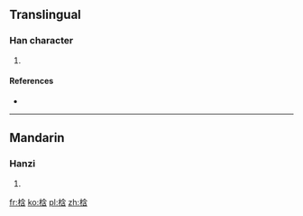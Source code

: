 ==Translingual==

===Han character===
{{Han char|rn=75|rad=木|as=07|sn=11|four=48962|canj=DOIR,XDOIR}}

# {{defn|Han|sort=木07}}

====References====
* {{Han ref|kx=0528.240|dkj=14844|dj=0917.120|hdz=21217.100|uh=6892|ud=26770|bh=D5C2|bd=54722}}

----

==Mandarin==

===Hanzi===
{{cmn-hanzi|pin=[[hán]] ([[han2]])|wg=han<sup>2</sup>}}

# {{defn|lang=cmn|sort=木07}}

[[fr:梒]]
[[ko:梒]]
[[pl:梒]]
[[zh:梒]]